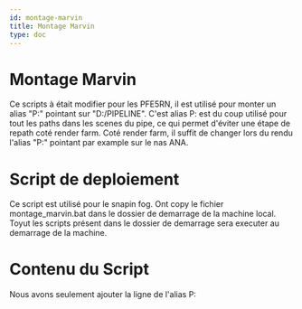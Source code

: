 ```yaml
---
id: montage-marvin
title: Montage Marvin
type: doc
---
```



# Montage Marvin

Ce scripts à était modifier pour les PFE5RN, il est utilisé pour monter un alias "P:" pointant sur "D:/PIPELINE".
C'est alias P: est du coup utilisé pour tout les paths dans les scenes du pipe, ce qui permet d'éviter une étape de repath coté render farm.
Coté render farm, il suffit de changer lors du rendu l'alias "P:" pointant par example sur le nas ANA.

# Script de deploiement

Ce script est utilisé pour le snapin fog.
Ont copy le fichier montage_marvin.bat dans le dossier de demarrage de la machine local.
Toyut les scripts présent dans le dossier de demarrage sera executer au demarrage de la machine.

<CodeSnippet
  rawUrl="https://raw.githubusercontent.com/ArtFXDev/silex_fog_snapin/main/montage_marvin/montage_marvin.ps1"
  langage="powershell"
  fileName="montage_marvin.ps1"
/>

# Contenu du Script

Nous avons seulement ajouter la ligne de l'alias P:

<CodeSnippet
  rawUrl="https://raw.githubusercontent.com/ArtFXDev/silex_fog_snapin/main/montage_marvin/Montage_marvin.bat"
  langage="batch"
  fileName="montage_marvin.bat"
/>
